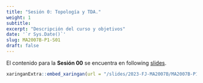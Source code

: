```yaml
---
title: "Sesión 0: Topología y TDA."
weight: 1
subtitle: 
excerpt: "Descripción del curso y objetivos"
date: '`r Sys.Date()`'
slug: MA2007B-P1-S01
draft: false
---
```



El contenido para la **Sesión 00** se encuentra en following [slides](/slides/2023-FJ-MA2007B/MA2007B-P1-S00).

```r
xaringanExtra::embed_xaringan(url = "/slides/2023-FJ-MA2007B/MA2007B-P1-S00", ratio = "4:3")
```